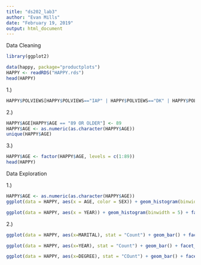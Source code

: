 ```yaml
---
title: "ds202_lab3"
author: "Evan Mills"
date: "February 19, 2019"
output: html_document
---
```


Data Cleaning

```r
library(ggplot2)

data(happy, package="productplots")
HAPPY <- readRDS("HAPPY.rds")
head(HAPPY)
```

1.)
```r
HAPPY$POLVIEWS[HAPPY$POLVIEWS=="IAP" | HAPPY$POLVIEWS=="DK" | HAPPY$POLVIEWS=="NA"] <- NA
```

2.)
```r
HAPPY$AGE[HAPPY$AGE == "89 OR OLDER"] <- 89
HAPPY$AGE <- as.numeric(as.character(HAPPY$AGE))
unique(HAPPY$AGE)
```

3.)
```r
HAPPY$AGE <- factor(HAPPY$AGE, levels = c(1:89))
head(HAPPY)
```

Data Exploration

1.)
```r
HAPPY$AGE <- as.numeric(as.character(HAPPY$AGE))
ggplot(data = HAPPY, aes(x = AGE, color = SEX)) + geom_histogram(binwidth = 2) + facet_wrap(~SEX) + ggtitle("Number of people asked vs age")

ggplot(data = HAPPY, aes(x = YEAR)) + geom_histogram(binwidth = 5) + facet_wrap(~SEX) + ggtitle("Number of people vs Year")
```

2.)
```r
ggplot(data = HAPPY, aes(x=MARITAL), stat = "Count") + geom_bar() + facet_wrap(SEX~HAPPY) + coord_flip() + ggtitle("Marital status vs Happyness")

ggplot(data = HAPPY, aes(x=YEAR), stat = "Count") + geom_bar() + facet_wrap(SEX~HAPPY) + ggtitle("Year vs Happyness")

ggplot(data = HAPPY, aes(x=DEGREE), stat = "COunt") + geom_bar() + facet_wrap(SEX~HAPPY) + coord_flip() + ggtitle("Level of Education vs Happyness")
```
